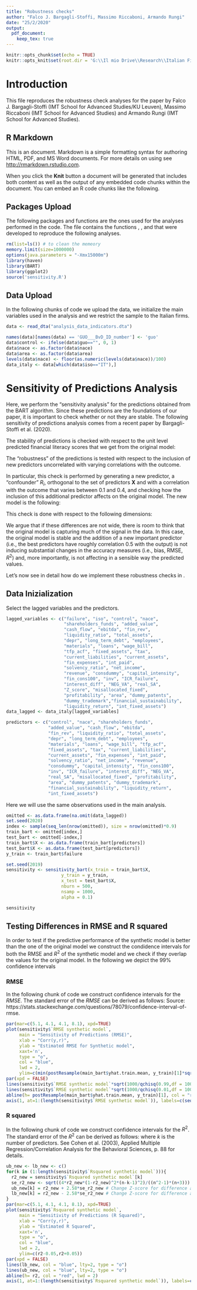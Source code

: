 ```yaml
---
title: "Robustness checks"
author: "Falco J. Bargagli-Stoffi, Massimo Riccaboni, Armando Rungi"
date: "25/2/2020"
output:
  pdf_document:
    keep_tex: true
---
```


```r
knitr::opts_chunk$set(echo = TRUE)
knitr::opts_knit$set(root.dir = 'G:\\Il mio Drive\\Research\\Italian Firms\\Zombie Hunting New Data')
```

# Introduction

This \texttt{R Markdown} file reproduces the robustness check analyses for the paper \textit{"Machine learning for zombie hunting. Firms' failures, financial constraints, and misallocation"} by Falco J. Bargagli-Stoffi (IMT School for Advanced Studies/KU Leuven), Massimo Riccaboni (IMT School for Advanced Studies) and Armando Rungi (IMT School for Advanced Studies). 

## R Markdown

This is an \texttt{R Markdown} document. Markdown is a simple formatting syntax for authoring HTML, PDF, and MS Word documents. For more details on using \texttt{R Markdown} see <http://rmarkdown.rstudio.com>.

When you click the **Knit** button a document will be generated that includes both content as well as the output of any embedded \texttt{R} code chunks within the document. You can embed an R code chunks like the following.

## Packages Upload

The following packages and functions are the ones used for the analyses performed in the \texttt{R} code. The \texttt{functions.R} file contains the functions \texttt{F1\_score}, \texttt{balanced\_accuracy}, \texttt{model\_compare} and \texttt{DtD} that were developed to reproduce the following analyses. 

```r
rm(list=ls()) # to clean the memeory
memory.limit(size=1000000)
options(java.parameters = "-Xmx15000m")
library(haven)
library(BART)
library(ggplot2)
source('sensitivity.R')
```

## Data Upload

In the following chunks of code we upload the data, we initialize the main variables used in the analysis and we restrict the sample to the Italian firms.

```r
data <- read_dta("analysis_data_indicators.dta")
```

```r
names(data)[names(data) == 'GUO___BvD_ID_number'] <- 'guo'
data$control <- ifelse(data$guo=="", 0, 1)
data$nace <- as.factor(data$nace)
data$area <- as.factor(data$area)
levels(data$nace) <- floor(as.numeric(levels(data$nace))/100) 
data_italy <- data[which(data$iso=="IT"),] 
```


# Sensitivity of Predictions Analysis

Here, we perform the "sensitivity analysis" for the predictions obtained from the BART algorithm. Since these predictions are the foundations of our paper, it is important to check whether or not they are stable. The following sensitivity of predictions analysis comes from a recent paper by Bargagli-Stoffi et al. (2020).

The stability of predictions is checked with respect to the unit level predicted financial literacy scores that we get from the original model:
\begin{equation}
 f_(x) = \hat{Y}(X_i=x).
\end{equation}

\par The "robustness" of the predictions is tested with respect to the inclusion of new predictors uncorrelated with varying correlations with the outcome.

\par In particular, this check is performed by generating a new predictor, a "confounder" $R_i$, orthogonal to the set of predictors $\mathbf{X}$ and with a correlation with the outcome that varies between 0.1 and 0.4, and checking how the inclusion of this additional predictor affects on the original model.
The new model is the following:
\begin{equation}
 f_(x,r) = \hat{Y}(X_i=x, R_i=r).
\end{equation}

This check is done with respect to the following dimensions:
\begin{enumerate}
 \item percentual decrease in the bias of $f_(x,r)$ wrt $f_(x)$;
 \item percentual decrease in the RMSE of $f_(x,r)$ wrt $f_(x)$;
 \item percentual increase in the $R^2$ of $f_(x,r)$ wrt $f_(x)$;
 \item statistical difference between $\hat{Y}(x,r)$ and $\hat{Y}(x)$ at a significance level of $\alpha$.
\end{enumerate}

\par We argue that if these differences are not wide, there is room to think that the original model is capturing much of the signal in the data. In this case, the original model is stable and the addition of a new important predictor (i.e., the best predictors have roughly correlation 0.5 with the output) is not inducing substantial changes in the accuracy measures (i.e., bias, RMSE, $R^2$) and, more importantly, is not affecting in a sensible way the predicted values.

\par Let's now see in detail how do we implement these robustness checks in \texttt{R}. 

## Data Inizialization

Select the lagged variables and the predictors.


```r
lagged_variables <- c("failure", "iso", "control", "nace",
                      "shareholders_funds", "added_value",
                      "cash_flow", "ebitda", "fin_rev",
                      "liquidity_ratio", "total_assets",
                      "depr", "long_term_debt", "employees",
                      "materials", "loans", "wage_bill",
                      "tfp_acf", "fixed_assets", "tax",
                      "current_liabilities", "current_assets",
                      "fin_expenses", "int_paid",
                      "solvency_ratio", "net_income",
                      "revenue", "consdummy", "capital_intensity",
                      "fin_cons100", "inv", "ICR_failure",
                      "interest_diff", "NEG_VA", "real_SA",
                      "Z_score", "misallocated_fixed",
                      "profitability", "area", "dummy_patents",
                      "dummy_trademark","financial_sustainability",
                      "liquidity_return", "int_fixed_assets")
data_lagged <- data_italy[lagged_variables]

predictors <- c("control", "nace", "shareholders_funds",
                "added_value", "cash_flow", "ebitda",
                "fin_rev", "liquidity_ratio", "total_assets",
                "depr", "long_term_debt", "employees",
                "materials", "loans", "wage_bill", "tfp_acf",
                "fixed_assets", "tax", "current_liabilities",
                "current_assets", "fin_expenses", "int_paid",
                "solvency_ratio", "net_income", "revenue",
                "consdummy", "capital_intensity", "fin_cons100",
                "inv", "ICR_failure", "interest_diff", "NEG_VA",
                "real_SA", "misallocated_fixed", "profitability",
                "area", "dummy_patents", "dummy_trademark",
                "financial_sustainability", "liquidity_return",
                "int_fixed_assets")
```

Here we will use the same observations used in the main analysis.

```r
omitted <- as.data.frame(na.omit(data_lagged))
set.seed(2020)
index <- sample(seq_len(nrow(omitted)), size = nrow(omitted)*0.9) 
train_bart <- omitted[index,]
test_bart <- omitted[-index,]
train_bart$X <- as.data.frame(train_bart[predictors])
test_bart$X <- as.data.frame(test_bart[predictors])
y_train <- train_bart$failure
```

```r
set.seed(2019)
sensitivity <- sensitivity_bart(x_train = train_bart$X,
                     y_train = y_train,
                     x_test = test_bart$X,
                     nburn = 500, 
                     nsamp = 1000,
                     alpha = 0.1)
```

```r
sensitivity
```

## Testing Differences in RMSE and R squared


In order to test if the predictive performance of the synthetic model is better than the one of the original model we construct the condidence intervals for both the RMSE and $R^2$ of the synthetic model and we check if they overlap the values for the original model. In the following we depict the 99\% confidence intervals

### RMSE

In the following chunk of code we construct confidence intervals for the $RMSE$.
The standard error of the $RMSE$ can be derived as follows:
\begin{equation}
se_{RMSE}=sqrt{\frac{n}{\chi^2_{1-\alpha,n}}}\cdot RMSE.
\end{equation}
Source: https://stats.stackexchange.com/questions/78079/confidence-interval-of-rmse.

```r
par(mar=c(5.1, 4.1, 4.1, 8.1), xpd=TRUE)
plot(sensitivity$`RMSE synthetic model`,
     main = "Sensitivity of Predictions (RMSE)",
     xlab = "Corr(y,r)",
     ylab = "Estimated RMSE for Synthetic model", 
     xaxt='n',
     type = "o",
     col = "blue",
     lwd = 2,
     ylim=c(min(postResample(main_bart$yhat.train.mean, y_train)[1]*sqrt(1000/qchisq(0.05,df = 1000)))-8,max(postResample(main_bart$yhat.train.mean, y_train)[1]*sqrt(1000/qchisq(0.95,df = 1000)))+8))
par(xpd = FALSE)
lines(sensitivity$`RMSE synthetic model`*sqrt(1000/qchisq(0.99,df = 1000)), col = "blue", lty=2, type = "o")
lines(sensitivity$`RMSE synthetic model`*sqrt(1000/qchisq(0.01,df = 1000)), col = "blue", lty=2, type = "o")
abline(h= postResample(main_bart$yhat.train.mean, y_train)[1], col = "red", lwd = 2)
axis(1, at=1:(length(sensitivity$`RMSE synthetic model`)), labels=c(seq(0.1,0.4,0.1)))
```

### R squared

In the following chunk of code we construct confidence intervals for the $R^2$.
The standard error of the $R^2$ can be derived as follows:
\begin{equation}
se_{R^2}=\sqrt{\frac{4R^2(1-R^2)^2(n-k-1)^2}{(n^2-1)(n+3)}} 
\end{equation}
where $k$ is the number of predictors. See Cohen et al. (2003), Applied Multiple Regression/Correlation Analysis for the Behavioral Sciences, p. 88 for details.


```r
ub_new <- lb_new <- c()
for(k in (1:length(sensitivity$`Rsquared synthetic model`))){
  r2_new = sensitivity$`Rsquared synthetic model`[k]
  se_r2_new <- sqrt((4*r2_new*(1-r2_new)^2*(n-k-1)^2)/((n^2-1)*(n+3)))
  ub_new[k] = r2_new + 2.58*se_r2_new # Change Z-score for difference alpha levels (here 0.01)
  lb_new[k] = r2_new - 2.58*se_r2_new # Change Z-score for difference alpha levels (here 0.01)
}
par(mar=c(5.1, 4.1, 4.1, 8.1), xpd=TRUE)
plot(sensitivity$`Rsquared synthetic model`,
     main = "Sensitivity of Predictions (R Squared)",
     xlab = "Corr(y,r)",
     ylab = "Estimated R Squared", 
     xaxt='n',
     type = "o",
     col = "blue",
     lwd = 2,
     ylim=c(r2-0.05,r2+0.05))
par(xpd = FALSE)
lines(lb_new, col = "blue", lty=2, type = "o")
lines(ub_new, col = "blue", lty=2, type = "o")
abline(h= r2, col = "red", lwd = 2)
axis(1, at=1:(length(sensitivity$`Rsquared synthetic model`)), labels=c(seq(0.1,0.4,0.1)))
```